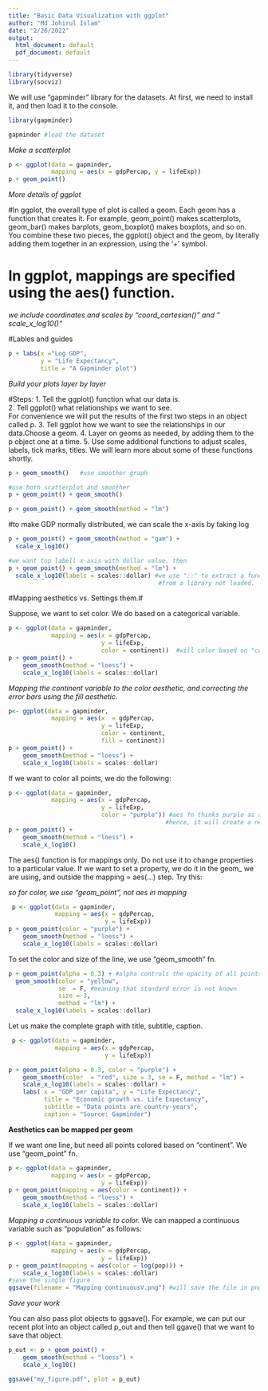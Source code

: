 ```yaml
---
title: "Basic Data Visualization with ggplot"
author: "Md Johirul Islam"
date: "2/26/2022"
output:
  html_document: default
  pdf_document: default
---
```


```r
library(tidyverse)
library(socviz)
```

We will use "gapminder" library for the datasets. At first, we need to
install it, and then load it to the console. 

```r

library(gapminder)

gapminder #load the dataset

```

*Make a scatterplot*
```r
p <- ggplot(data = gapminder, 
            mapping = aes(x = gdpPercap, y = lifeExp))
p + geom_point()

```

*More details of ggplot*

#In ggplot, the overall type of plot is called a geom. Each geom has a 
function that creates it. For example, geom_point() makes scatterplots,
geom_bar() makes barplots, geom_boxplot() makes boxplots, and so on. 
You combine these two pieces, the ggplot() object and the geom, 
by literally adding them together in an expression, using the '+' symbol.

# In ggplot, mappings are specified using the aes() function.

*we include coordinates and scales by "coord_cartesian()" and " scale_x_log10()"*

#Lables and guides

```r
p + labs(x ="Log GDP",
         y = "Life Expectancy",
         title = "A Gapminder plot")
```



*Build your plots layer by layer*

#Steps:
1. Tell the ggplot() function what our data is.         
2. Tell ggplot() what relationships we want to see.     
For convenience we will put the results of the 
first two steps in an object called p.
3. Tell ggplot how we want to see the relationships in our data.Choose a geom. 
4. Layer on geoms as needed, by adding them to the p object one at a time.
5. Use some additional functions to adjust scales, labels, tick marks, titles. We will learn more about some of these functions shortly.             

```r
p + geom_smooth()   #use smoother graph

#use both scatterplot and smoother
p + geom_point() + geom_smooth()
```

```r
p + geom_point() + geom_smooth(method = "lm")
```

#to make GDP normally distributed, we can scale the x-axis by taking log

```r
p + geom_point() + geom_smooth(method = "gam") + 
  scale_x_log10()

#we want top labell x-axis with dollar value, then
p + geom_point() + geom_smooth(method = "lm") + 
  scale_x_log10(labels = scales::dollar) #we use "::" to extract a function 
                                          #from a library not loaded.
```
 

#Mapping aesthetics vs. Settings them.#

Suppose, we want to set color. We do based on a categorical variable. 

```r

p <- ggplot(data = gapminder,
            mapping = aes(x = gdpPercap,
                          y = lifeExp,
                          color = continent))  #will color based on "continent"
p + geom_point() +
    geom_smooth(method = "loess") +
    scale_x_log10(labels = scales::dollar)
```
*Mapping the continent variable to the color aesthetic,*
*and correcting the error bars using the fill aesthetic.*

```r
p<- ggplot(data = gapminder, 
            mapping = aes(x  = gdpPercap,
                          y = lifeExp,
                          color = continent,
                          fill = continent))
p + geom_point() + 
    geom_smooth(method = "loess") +
    scale_x_log10(labels = scales::dollar)

```




If we want to color all points, we do the following: 

```r
p <- ggplot(data = gapminder,
            mapping = aes(x = gdpPercap,
                          y = lifeExp,
                          color = "purple")) #aes fn thinks purple as a variable
                                            #hence, it will create a new colum.
p + geom_point() +
    geom_smooth(method = "loess") +
    scale_x_log10()

```
The aes() function is for mappings only. Do not use it to change properties to a particular value. If we want to set a property, we do it in the geom_ we are using, and outside the mapping = aes(...) step. Try this:

*so for color, we use "geom_point", not aes in mapping*

```r
 p <- ggplot(data = gapminder, 
             mapping = aes(x = gdpPercap,
                           y = lifeExp))
p + geom_point(color = "purple") + 
    geom_smooth(method = "loess") + 
    scale_x_log10(labels = scales::dollar)
```

To set the color and size of the line, we use "geom_smooth" fn. 
```r
p + geom_point(alpha = 0.3) + #alpha controls the opacity of all points. 
  geom_smooth(color = "yellow",
              se  = F, #meaning that standard error is not known
              size = 3,
              method = "lm") + 
  scale_x_log10(labels = scales::dollar)
```

Let us make the complete graph with title, subtitle, caption. 
```r
 p <- ggplot(data = gapminder, 
             mapping = aes(x = gdpPercap,
                           y = lifeExp))

p + geom_point(alpha = 0.3, color = "purple") + 
    geom_smooth(color  = "red", size = 3, se = F, method = "lm") + 
    scale_x_log10(labels = scales::dollar) + 
    labs( x = "GDP per capita", y = "Life Expectancy",
          title = "Economic growth vs. Life Expectancy", 
          subtitle = "Data points are country-years", 
          caption = "Source: Gapminder")
```



**Aesthetics can be mapped per geom**

If we want one line, but need all points colored based on "continent". We use
"geom_point" fn. 

```r
p <- ggplot(data = gapminder,
            mapping = aes(x = gdpPercap,
                          y = lifeExp))
p + geom_point(mapping = aes(color = continent)) + 
    geom_smooth(method = "loess") + 
    scale_x_log10(labels = scales::dollar)
```
*Mapping a continuous variable to color.*
We can mapped a continuous variable such as "population" as follows: 

```r
p <- ggplot(data = gapminder,
            mapping = aes(x = gdpPercap,
                          y = lifeExp))
p + geom_point(mapping = aes(color = log(pop))) + 
    scale_x_log10(labels = scales::dollar) 
#save the single figure
ggsave(filename = "Mapping continuousV.png") #will save the file in png

```

*Save your work* 

You can also pass plot objects to ggsave(). For example, we can put our recent plot into an object called p_out and then tell ggave() that we want to save that object.

```r
p_out <- p + geom_point() +
    geom_smooth(method = "loess") +
    scale_x_log10()

ggsave("my_figure.pdf", plot = p_out)

```


